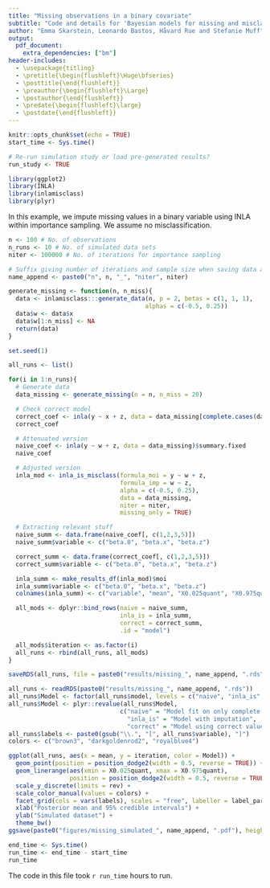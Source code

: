 ```yaml
---
title: "Missing observations in a binary covariate"
subtitle: "Code and details for 'Bayesian models for missing and misclassified variables using integrated nested Laplace approximations'"
author: "Emma Skarstein, Leonardo Bastos, Håvard Rue and Stefanie Muff"
output: 
  pdf_document:
    extra_dependencies: ["bm"]
header-includes:
  - \usepackage{titling}
  - \pretitle{\begin{flushleft}\Huge\bfseries}
  - \posttitle{\end{flushleft}}  
  - \preauthor{\begin{flushleft}\Large}
  - \postauthor{\end{flushleft}}  
  - \predate{\begin{flushleft}\large}
  - \postdate{\end{flushleft}}
---
```


```r
knitr::opts_chunk$set(echo = TRUE)
start_time <- Sys.time()
```


```r
# Re-run simulation study or load pre-generated results?
run_study <- TRUE
```

```r
library(ggplot2)
library(INLA)
library(inlamisclass)
library(plyr)
```

In this example, we impute missing values in a binary variable using INLA within importance sampling. We assume no misclassification. 


```r
n <- 100 # No. of observations
n_runs <- 10 # No. of simulated data sets
niter <- 100000 # No. of iterations for importance sampling

# Suffix giving number of iterations and sample size when saving data and models
name_append <- paste0("n", n, "_", "niter", niter)
```

```r
generate_missing <- function(n, n_miss){
  data <- inlamisclass:::generate_data(n, p = 2, betas = c(1, 1, 1), 
                                      alphas = c(-0.5, 0.25))
  data$w <- data$x
  data$w[1:n_miss] <- NA
  return(data)
}
```


```r
set.seed(1)

all_runs <- list()

for(i in 1:n_runs){
  # Generate data
  data_missing <- generate_missing(n = n, n_miss = 20)

  # Check correct model
  correct_coef <- inla(y ~ x + z, data = data_missing[complete.cases(data_missing),])$summary.fixed
  correct_coef

  # Attenuated version
  naive_coef <- inla(y ~ w + z, data = data_missing)$summary.fixed
  naive_coef

  # Adjusted version
  inla_mod <- inla_is_misclass(formula_moi = y ~ w + z,
                               formula_imp = w ~ z,
                               alpha = c(-0.5, 0.25),
                               data = data_missing,
                               niter = niter,
                               missing_only = TRUE)

  # Extracting relevant stuff
  naive_summ <- data.frame(naive_coef[, c(1,2,3,5)])
  naive_summ$variable <- c("beta.0", "beta.x", "beta.z")

  correct_summ <- data.frame(correct_coef[, c(1,2,3,5)])
  correct_summ$variable <- c("beta.0", "beta.x", "beta.z")

  inla_summ <- make_results_df(inla_mod)$moi
  inla_summ$variable <- c("beta.0", "beta.x", "beta.z")
  colnames(inla_summ) <- c("variable", "mean", "X0.025quant", "X0.975quant")

  all_mods <- dplyr::bind_rows(naive = naive_summ,
                               inla_is = inla_summ,
                               correct = correct_summ,
                               .id = "model")

  all_mods$iteration <- as.factor(i)
  all_runs <- rbind(all_runs, all_mods)
}

saveRDS(all_runs, file = paste0("results/missing_", name_append, ".rds"))
```


```r
all_runs <- readRDS(paste0("results/missing_", name_append, ".rds"))
all_runs$Model <- factor(all_runs$model, levels = c("naive", "inla_is", "correct"))
all_runs$Model <- plyr::revalue(all_runs$Model, 
                               c("naive" = "Model fit on only complete \nobservations", 
                                 "inla_is" = "Model with imputation", 
                                 "correct" = "Model using correct value \nfor missing observations"))
all_runs$labels <- paste0(gsub("\\.", "[", all_runs$variable), "]")
colors <- c("brown3", "darkgoldenrod2", "royalblue4")
```


```r
ggplot(all_runs, aes(x = mean, y = iteration, color = Model)) +
  geom_point(position = position_dodge2(width = 0.5, reverse = TRUE)) +
  geom_linerange(aes(xmin = X0.025quant, xmax = X0.975quant),
                 position = position_dodge2(width = 0.5, reverse = TRUE)) +
  scale_y_discrete(limits = rev) +
  scale_color_manual(values = colors) +
  facet_grid(cols = vars(labels), scales = "free", labeller = label_parsed) +
  xlab("Posterior mean and 95% credible intervals") +
  ylab("Simulated dataset") +
  theme_bw() 
ggsave(paste0("figures/missing_simulated_", name_append, ".pdf"), height = 5, width = 8)
```


```r
end_time <- Sys.time()
run_time <- end_time - start_time
run_time
```

The code in this file took `r run_time` hours to run. 
